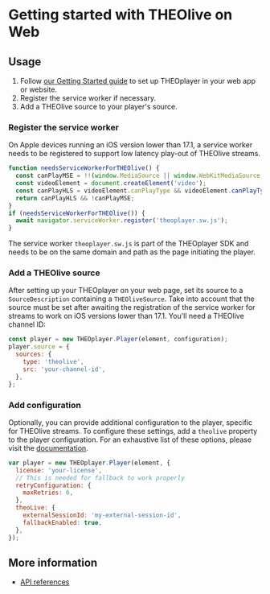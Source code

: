 # Getting started with THEOlive on Web

## Usage

1. Follow [our Getting Started guide](/theoplayer/getting-started/sdks/web/getting-started/)
   to set up THEOplayer in your web app or website.
2. Register the service worker if necessary.
3. Add a THEOlive source to your player's source.

### Register the service worker

On Apple devices running an iOS version lower than 17.1, a service worker needs to be registered to support low
latency play-out of THEOlive streams.

```javascript
function needsServiceWorkerForTHEOlive() {
  const canPlayMSE = !!(window.MediaSource || window.WebKitMediaSource || window.ManagedMediaSource);
  const videoElement = document.createElement('video');
  const canPlayHLS = videoElement.canPlayType && videoElement.canPlayType('application/vnd.apple.mpegURL') !== '';
  return canPlayHLS && !canPlayMSE;
}
if (needsServiceWorkerForTHEOlive()) {
  await navigator.serviceWorker.register('theoplayer.sw.js');
}
```

The service worker `theoplayer.sw.js` is part of the THEOplayer SDK and needs to be on the same domain and path as the
page initiating the player.

### Add a THEOlive source

After setting up your THEOplayer on your web page, set its source to a `SourceDescription` containing a `THEOliveSource`.
Take into account that the source must be set after awaiting the registration of the service worker for streams to work
on iOS versions lower than 17.1.
You'll need a THEOlive channel ID:

```javascript
const player = new THEOplayer.Player(element, configuration);
player.source = {
  sources: {
    type: 'theolive',
    src: 'your-channel-id',
  },
};
```

### Add configuration

Optionally, you can provide additional configuration to the player, specific for THEOlive streams. To
configure these settings, add a `theolive` property to the player configuration. For an exhaustive list of these options,
please visit the [documentation](pathname:///theoplayer/v9/api-reference/web/interfaces/TheoLiveConfiguration.html).

```javascript
var player = new THEOplayer.Player(element, {
  license: 'your-license',
  // This is needed for fallback to work properly
  retryConfiguration: {
    maxRetries: 6,
  },
  theoLive: {
    externalSessionId: 'my-external-session-id',
    fallbackEnabled: true,
  },
});
```

## More information

- [API references](pathname:///theoplayer/v9/api-reference/web/interfaces/TheoLiveSource.html)
